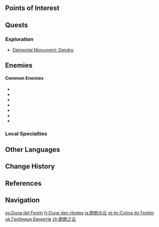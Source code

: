 {{Stub|Enemies, features or interactables available in the area.}}
{{Location Infobox
|image        = The Dune of Carouses.png
|type         = Subarea
|region       = Sumeru
|subregion    = Great Red Sand
|area         = Hypostyle Desert
}}
{{Location Intro|description=<p>The Dune of Carouses is home to the [[Tomb of Carouses]], which is described by [[Soheil]] as "a miniature version of the [[Mausoleum of King Deshret]]."<ref>{{Ref/Quest|Desert's Remembrance}}</ref>}}

==Points of Interest==
{{Locations by Category Table|type=Points of Interest}}

==Quests==
{{Quests by Category List|heo=1}}

===Exploration===
<!-- things like portals, anemograna, kitsune statues, thunder barrier -->
*[[Elemental Monument: Dendro]]

==Enemies==
<!--
====Normal Bosses====
* {{Enemy|Enemy Name}}

-->

====Common Enemies====
* {{Enemy|Stretchy Geo Fungus}}
* {{Enemy|Hilichurl}}
* {{Enemy|Hilichurl Fighter}}
* {{Enemy|Hilichurl Shooter}}
* {{Enemy|Pyro Hilichurl Shooter}}
* {{Enemy|Wooden Shield Hilichurl Guard}}
* {{Enemy|Dendro Samachurl}}

===Local Specialties===
{{Column|2|
* {{Item|Scarab}}
}}
<!--
===Interactables===

==Puzzles==
===Puzzle Name===

==NPCs==
*

==Message Boards==
*

==Other Interactable Objects==
{{Dialogue Start}}
text here
{{Dialogue End}}
<!--
==Trivia==
*
-->

==Other Languages==
{{Other Languages
|en      = The Dune of Carouses
|zhs     = 饱饮之丘
|zhs_rm  = Bǎoyǐn zhī Qiū
|zht     = 飽飲之丘
|zht_rm  = Bǎoyǐn zhī Qiū
|zh_tl   = The Hill of Carouses
|ja      = {{Rubi|飽|ほう|飲|いん}}の{{Rubi|丘|おか}}
|ja_rm   = Houin no Oka
|ja_tl   = Hill of Carouses
|ko      = 포식의 언덕
|ko_rm   = Posik-ui Eondeok
|ko_tl   = The Hill of Gluttony
|es      = Duna del Festín
|es_tl   = Dune of the Feast
|fr      = Dune des ribotes
|fr_tl   = Dune of Carouses
|ru      = Дюна Пиршеств
|ru_tl   = The Dune of Feasts
|th      = The Dune of Carouses
|vi      = Đồi No Say
|vi_tl   = 
|de      = Düne des Trunks
|de_tl   = Dune of Drink
|id      = The Dune of Carouses
|pt      = Duna do Festim
|pt_tl   = Dune of Feast
|tr      = Alem Kumulu
|tr_tl   = Booze Dune
|it      = Duna delle Baldorie
|it_tl   = Dune of Revelry
}}

==Change History==
{{Change History|3.1}}

==References==
{{Reflist}}

==Navigation==
{{Area Navbox|Sumeru}}

[[es:Duna del Festín]]
[[fr:Dune des ribotes]]
[[ja:飽飲の丘]]
[[pt-br:Colina do Festim]]
[[uk:Гробниця Бенкетів]]
[[zh:飽飲之丘]]